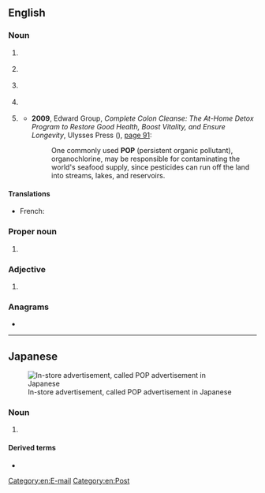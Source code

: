 {{also|pop|Pop|pöp}}
==English==

===Noun===
{{en-noun}}

# {{lb|en|telecommunications}} {{acronym of|en|[[point]] of [[presence]]}}
# {{lb|en|trade}} {{acronym of|en|{{w|Point of Purchase}}}}
# {{lb|en|weather}} {{acronym of|en|[[probability]] of [[precipitation]]}}
# {{lb|en|television}} {{acronym of|en|[[picture]] [[outside of]] [[picture]]}}
# {{lb|en|environmental science}} {{acronym of|en|persistent organic pollutant}}
#* '''2009''', Edward Group, ''Complete Colon Cleanse: The At-Home Detox Program to Restore Good Health, Boost Vitality, and Ensure Longevity'', Ulysses Press ({{ISBN|9781569757673}}), [https://books.google.de/books?id=CI7ict5VVqMC&lpg=PA91&dq=%22persistent%20organic%20pollutant%22&pg=PA91#v=onepage&q=%22persistent%20organic%20pollutant%22&f=false page 91]:
#*: One commonly used '''POP''' (persistent organic pollutant), organochlorine, may be responsible for contaminating the world's seafood supply, since pesticides can run off the land into streams, lakes, and reservoirs.

====Translations====
{{trans-top|probability of precipitation}}
* French: {{t|fr|PDP|f}}
{{trans-mid}}
{{trans-bottom}}

===Proper noun===
{{en-proper-noun}}

# {{lb|en|Internet}} {{acronym of|en|{{w|Post Office Protocol}}}}

===Adjective===
{{en-adj|-}}

# {{acronym of|en|[[post office]] [[preferred]]}} {{gloss|denoting a standard envelope size}}

===Anagrams===
* {{anagrams|en|a=opp|OPP|Opp|PPO|opp|opp.}}

[[Category:en:E-mail]]
[[Category:en:Post]]

----

==Japanese==
[[File:セット値引き.jpg|thumbnail|In-store advertisement, called POP advertisement in Japanese]]

===Noun===
{{ja-pos|ポップ|acronym}}

# {{lb|ja|trade}} {{acronym of|ja|{{w|lang=ja|POP広告|Point of Purchase}}||in-store advertisement}}

====Derived terms====
* {{ja-l|POP広告|ポップこうこく|poppu kōkoku}}